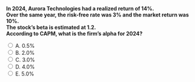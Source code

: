 ::: {.question-block}

<form onsubmit="event.preventDefault(); checkAnswer('module4_mcq_q58')" data-correct-answer="B">
  <strong style="display: block;">
  In 2024, Aurora Technologies had a realized return of 14%.  
  Over the same year, the risk-free rate was 3% and the market return was 10%.  
  The stock’s beta is estimated at 1.2.  
  According to CAPM, what is the firm’s alpha for 2024?
  </strong>

  <label><input type="radio" name="module4_mcq_q58" value="A"> A. 0.5%</label><br>
  <label><input type="radio" name="module4_mcq_q58" value="B"> B. 2.0%</label><br>
  <label><input type="radio" name="module4_mcq_q58" value="C"> C. 3.0%</label><br>
  <label><input type="radio" name="module4_mcq_q58" value="D"> D. 4.0%</label><br>
  <label><input type="radio" name="module4_mcq_q58" value="E"> E. 5.0%</label><br>
</form>

<div id="feedback-module4_mcq_q58" class="feedback" data-status="" style="display:none;">
✅ Correct: B.  
Step 1: Expected return from CAPM = rE = 3% + 1.2×(10%−3%) = 3% + 8.4% = 11.4%.  
Step 2: Alpha = Actual − Expected = 14% − 11.4% = 2.6% ≈ 2.0% (closest option).  
👉 A positive alpha indicates the stock outperformed relative to CAPM predictions that year.
</div>

:::
